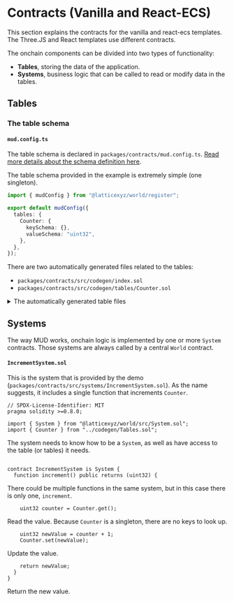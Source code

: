 # Contracts (Vanilla and React-ECS)

This section explains the contracts for the vanilla and react-ecs templates.
The Three.JS and React templates use different contracts.

The onchain components can be divided into two types of functionality:

- **Tables**, storing the data of the application.
- **Systems**, business logic that can be called to read or modify data in the tables.

## Tables

### The table schema

#### `mud.config.ts`

The table schema is declared in `packages/contracts/mud.config.ts`.
[Read more details about the schema definition here](/cli/config).

The table schema provided in the example is extremely simple (one singleton).

```ts filename="mud.config.ts" copy
import { mudConfig } from "@latticexyz/world/register";

export default mudConfig({
  tables: {
    Counter: {
      keySchema: {},
      valueSchema: "uint32",
    },
  },
});
```

There are two automatically generated files related to the tables:

- `packages/contracts/src/codegen/index.sol`
- `packages/contracts/src/codegen/tables/Counter.sol`

<details>

<summary>The automatically generated table files</summary>

`index.sol`

This file just imports all of the automatically generated tables and their identifiers.

```solidity filename="index.sol"
// SPDX-License-Identifier: MIT
pragma solidity >=0.8.21;

/* Autogenerated file. Do not edit manually. */

import { Counter, CounterTableId } from "./tables/Counter.sol";
```

In this case there is only one table, `Counter`.

`Counter.sol`

```solidity
// SPDX-License-Identifier: MIT
pragma solidity >=0.8.21;

/* Autogenerated file. Do not edit manually. */

// Import schema type
import { SchemaType } from "@latticexyz/schema-type/src/solidity/SchemaType.sol";

// Import store internals
import { IStore } from "@latticexyz/store/src/IStore.sol";
import { StoreSwitch } from "@latticexyz/store/src/StoreSwitch.sol";
import { StoreCore } from "@latticexyz/store/src/StoreCore.sol";
import { Bytes } from "@latticexyz/store/src/Bytes.sol";
import { Memory } from "@latticexyz/store/src/Memory.sol";
import { SliceLib } from "@latticexyz/store/src/Slice.sol";
import { EncodeArray } from "@latticexyz/store/src/tightcoder/EncodeArray.sol";
import { FieldLayout, FieldLayoutLib } from "@latticexyz/store/src/FieldLayout.sol";
import { Schema, SchemaLib } from "@latticexyz/store/src/Schema.sol";
import { EncodedLengths, EncodedLengthsLib } from "@latticexyz/store/src/EncodedLengths.sol";
import { ResourceId } from "@latticexyz/store/src/ResourceId.sol";
import { RESOURCE_TABLE, RESOURCE_OFFCHAIN_TABLE } from "@latticexyz/store/src/storeResourceTypes.sol";
```

These are various definitions required for a MUD table.
You don't typically need to worry about them.

```solidity
ResourceId constant _tableId = ResourceId.wrap(
  bytes32(abi.encodePacked(RESOURCE_TABLE, bytes14(""), bytes16("Counter")))
);
ResourceId constant CounterTableId = _tableId;
```

One advantage of MUD is that the metadata, the information that describes the data we are managing, is available onchain.
One of those pieces of metadata is the `ResourceId`.
It is composed of three fields:

| Bytes | Field                                                                                                             | Value here                     |
| ----: | ----------------------------------------------------------------------------------------------------------------- | ------------------------------ |
|   0-1 | [Resource type identifier](https://github.com/latticexyz/mud/blob/main/packages/store/src/storeResourceTypes.sol) | `tb`                           |
|  2-15 | Resource's namespace                                                                                              | Root namespace, which is empty |
| 16-31 | Actual resource name                                                                                              | `Counter`                      |

```solidity
FieldLayout constant _fieldLayout = FieldLayout.wrap(
  0x0004010004000000000000000000000000000000000000000000000000000000
);
```

The [field layout](https://github.com/latticexyz/mud/blob/main/packages/store/src/FieldLayout.sol) encodes the table's value schema.

| Bytes | Field                                           | Value here          |
| ----: | ----------------------------------------------- | ------------------- |
| 31-30 | Total length of static<sup>1</sup> fields       | 4 bytes             |
|    29 | Number of static data fields                    | 1 static field      |
|    28 | Number of dynamic<sup>2</sup> fields            | No dynamic fields   |
|    27 | Length of first static field                    | 4 bytes (`uint32`)  |
|    26 | Length of second static field (if there is one) | 0x00, no such field |
|   ... |                                                 |
|     0 | Length of 28th<sup>3</sup> static field         | 0x00, no such field |

(1) In this context "static" means fixed length.
For example, `uint8`, `int16`, and `bool` are all static fields.

(2) In this context "dynamic" means variable length.
For example, `bytes`, `string`, and `uint8[]` are all dynamic fields.

(3) A MUD table can have up to 28 static fields.

```solidity
library Counter {
  /**
   * @notice Get the table values' field layout.
   * @return _fieldLayout The field layout for the table.
   */
  function getFieldLayout() internal pure returns (FieldLayout) {
    return _fieldLayout;
  }
```

Get the [field layout](https://github.com/latticexyz/mud/blob/main/packages/store/src/FieldLayout.sol).

```solidity
/**
 * @notice Get the table's key schema.
 * @return _keySchema The key schema for the table.
 */
function getKeySchema() internal pure returns (Schema) {
  SchemaType[] memory _keySchema = new SchemaType[](0);

  return SchemaLib.encode(_keySchema);
}

/**
 * @notice Get the table's value schema.
 * @return _valueSchema The value schema for the table.
 */
function getValueSchema() internal pure returns (Schema) {
  SchemaType[] memory _valueSchema = new SchemaType[](1);
  _valueSchema[0] = SchemaType.UINT32;

  return SchemaLib.encode(_valueSchema);
}
```

These two functions return the schema, the different types of fields, for the value and the key.
In this case, there is nothing in the key because the table only has a single row.

[The list of field types is available here](https://github.com/latticexyz/mud/blob/main/packages/schema-type/src/solidity/SchemaType.sol#L9).

```solidity
/**
 * @notice Get the table's value field names.
 * @return fieldNames An array of strings with the names of value fields.
 */
function getFieldNames() internal pure returns (string[] memory fieldNames) {
  fieldNames = new string[](1);
  fieldNames[0] = "value";
}
```

This function returns the name of the table and the names of the fields in it.
In this case there is only one, and as we didn't specify the name in `mud.config.ts` it is called by the default, `value`.

```solidity
  /**
   * @notice Register the table with its config.
   */
  function register() internal {
    StoreSwitch.registerTable(_tableId, _fieldLayout, getKeySchema(), getValueSchema(), getKeyNames(), g$
  }

  /**
   * @notice Register the table with its config.
   */
  function _register() internal {
    StoreCore.registerTable(_tableId, _fieldLayout, getKeySchema(), getValueSchema(), getKeyNames(), getFieldNames());
  }

  /**
   * @notice Register the table with its config (using the specified store).
   */
  function register(IStore _store) internal {
    _store.registerTable(_tableId, _fieldLayout, getKeySchema(), getValueSchema(), getKeyNames(), getFieldNames());
  }
```

These functions register the schema, either to the default `Store` (`StoreSwitch`) or to one given as a parameter.

```solidity
/**
 * @notice Get value.
 */
function getValue() internal view returns (uint32 value) {
  bytes32[] memory _keyTuple = new bytes32[](0);

  bytes32 _blob = StoreSwitch.getStaticField(_tableId, _keyTuple, 0, _fieldLayout);
  return (uint32(bytes4(_blob)));
}

/**
 * @notice Get value.
 */
function _getValue() internal view returns (uint32 value) {
  bytes32[] memory _keyTuple = new bytes32[](0);

  bytes32 _blob = StoreCore.getStaticField(_tableId, _keyTuple, 0, _fieldLayout);
  return (uint32(bytes4(_blob)));
}

/**
 * @notice Get value (using the specified store).
 */
function getValue(IStore _store) internal view returns (uint32 value) {
  bytes32[] memory _keyTuple = new bytes32[](0);

  bytes32 _blob = _store.getStaticField(_tableId, _keyTuple, 0, _fieldLayout);
  return (uint32(bytes4(_blob)));
}

/**
 * @notice Get value.
 */
function get() internal view returns (uint32 value) {
  bytes32[] memory _keyTuple = new bytes32[](0);

  bytes32 _blob = StoreSwitch.getStaticField(_tableId, _keyTuple, 0, _fieldLayout);
  return (uint32(bytes4(_blob)));
}

/**
 * @notice Get value.
 */
function _get() internal view returns (uint32 value) {
  bytes32[] memory _keyTuple = new bytes32[](0);

  bytes32 _blob = StoreCore.getStaticField(_tableId, _keyTuple, 0, _fieldLayout);
  return (uint32(bytes4(_blob)));
}

/**
 * @notice Get value (using the specified store).
 */
function get(IStore _store) internal view returns (uint32 value) {
  bytes32[] memory _keyTuple = new bytes32[](0);

  bytes32 _blob = _store.getStaticField(_tableId, _keyTuple, 0, _fieldLayout);
  return (uint32(bytes4(_blob)));
}
```

These functions read the value.
In this case there is only one value and there are no keys, so they just get the first entry, the one with index zero.

```solidity
/**
 * @notice Set value.
 */
function setValue(uint32 value) internal {
  bytes32[] memory _keyTuple = new bytes32[](0);

  StoreSwitch.setStaticField(_tableId, _keyTuple, 0, abi.encodePacked((value)), _fieldLayout);
}

/**
 * @notice Set value.
 */
function _setValue(uint32 value) internal {
  bytes32[] memory _keyTuple = new bytes32[](0);

  StoreCore.setStaticField(_tableId, _keyTuple, 0, abi.encodePacked((value)), _fieldLayout);
}

/**
 * @notice Set value (using the specified store).
 */
function setValue(IStore _store, uint32 value) internal {
  bytes32[] memory _keyTuple = new bytes32[](0);

  _store.setStaticField(_tableId, _keyTuple, 0, abi.encodePacked((value)), _fieldLayout);
}

/**
 * @notice Set value.
 */
function set(uint32 value) internal {
  bytes32[] memory _keyTuple = new bytes32[](0);

  StoreSwitch.setStaticField(_tableId, _keyTuple, 0, abi.encodePacked((value)), _fieldLayout);
}

/**
 * @notice Set value.
 */
function _set(uint32 value) internal {
  bytes32[] memory _keyTuple = new bytes32[](0);

  StoreCore.setStaticField(_tableId, _keyTuple, 0, abi.encodePacked((value)), _fieldLayout);
}

/**
 * @notice Set value (using the specified store).
 */
function set(IStore _store, uint32 value) internal {
  bytes32[] memory _keyTuple = new bytes32[](0);

  _store.setStaticField(_tableId, _keyTuple, 0, abi.encodePacked((value)), _fieldLayout);
}
```

These functions overwrite the value.

```solidity
/**
 * @notice Delete all data for given keys.
 */
function deleteRecord() internal {
  bytes32[] memory _keyTuple = new bytes32[](0);

  StoreSwitch.deleteRecord(_tableId, _keyTuple);
}

/**
 * @notice Delete all data for given keys.
 */
function _deleteRecord() internal {
  bytes32[] memory _keyTuple = new bytes32[](0);

  StoreCore.deleteRecord(_tableId, _keyTuple, _fieldLayout);
}

/**
 * @notice Delete all data for given keys (using the specified store).
 */
function deleteRecord(IStore _store) internal {
  bytes32[] memory _keyTuple = new bytes32[](0);

  _store.deleteRecord(_tableId, _keyTuple);
}
```

These functions delete the value.
Normally it would be the value associated with the a key provided as a parameter, but in this case there is no parameter.

```solidity
/**
 * @notice Tightly pack static (fixed length) data using this table's schema.
 * @return The static data, encoded into a sequence of bytes.
 */
function encodeStatic(uint32 value) internal pure returns (bytes memory) {
  return abi.encodePacked(value);
}

/**
 * @notice Encode all of a record's fields.
 * @return The static (fixed length) data, encoded into a sequence of bytes.
 * @return The lengths of the dynamic fields (packed into a single bytes32 value).
 * @return The dyanmic (variable length) data, encoded into a sequence of bytes.
 */
function encode(uint32 value) internal pure returns (bytes memory, EncodedLengths, bytes memory) {
  bytes memory _staticData = encodeStatic(value);

  EncodedLengths _encodedLengths;
  bytes memory _dynamicData;

  return (_staticData, _encodedLengths, _dynamicData);
}

/**
 * @notice Encode keys as a bytes32 array using this table's field layout.
 */
function encodeKeyTuple() internal pure returns (bytes32[] memory) {
  bytes32[] memory _keyTuple = new bytes32[](0);

  return _keyTuple;
}
```

Utility functions to encode a value.

</details>

## Systems

The way MUD works, onchain logic is implemented by one or more `System` contracts.
Those systems are always called by a central `World` contract.

#### `IncrementSystem.sol`

This is the system that is provided by the demo (`packages/contracts/src/systems/IncrementSystem.sol`).
As the name suggests, it includes a single function that increments `Counter`.

```solidity
// SPDX-License-Identifier: MIT
pragma solidity >=0.8.0;

import { System } from "@latticexyz/world/src/System.sol";
import { Counter } from "../codegen/Tables.sol";
```

The system needs to know how to be a `System`, as well as have access to the table (or tables) it needs.

```solidity

contract IncrementSystem is System {
  function increment() public returns (uint32) {
```

There could be multiple functions in the same system, but in this case there is only one, `increment`.

```solidity
    uint32 counter = Counter.get();
```

Read the value. Because `Counter` is a singleton, there are no keys to look up.

```solidity
    uint32 newValue = counter + 1;
    Counter.set(newValue);
```

Update the value.

```solidity
    return newValue;
  }
}
```

Return the new value.
